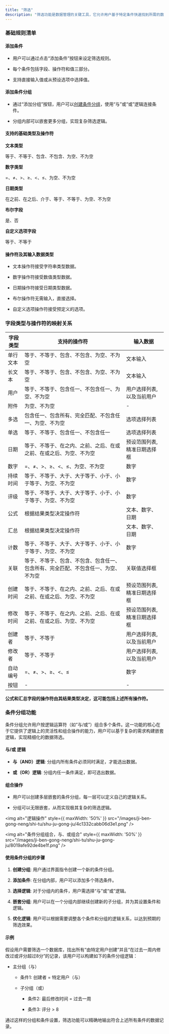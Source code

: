 ```yaml
---
title: "筛选"
description: "筛选功能是数据管理的关键工具，它允许用户基于特定条件快速找到所需的数据集合。本文档提供了筛选功能的详细介绍，包括操作符、字段类型、条件分组等方面的说明，帮助用户充分理解和利用筛选功能进行数据分析和管理。"
---
```


### 基础规则清单

#### 添加条件

* 用户可以通过点击“添加条件”按钮来设定筛选规则。

* 每个条件包括字段、操作符和值三部分。

* 支持直接输入值或从预设选项中选择值。

#### 添加条件分组

* 通过“添加分组”按钮，用户可以[创建条件分组](/ji-ben-gong-neng/shi-tu/shu-ju-gong-ju/shai-xuan#tiao-jian-fen-zu-gong-neng)，使用“与”或“或”逻辑连接条件。

* 分组内部可以嵌套更多分组，实现复杂筛选逻辑。

#### 支持的基础类型及操作符

**文本类型**

等于、不等于、包含、不包含、为空、不为空

**数字类型**

\=、≠、>、≥、\<、≤、为空、不为空

**日期类型**

在之前、在之后、介于、等于、不等于、为空、不为空

**布尔字段**

是、否

**自定义选项字段**

等于、不等于

#### 操作符及其输入数据类型

* 文本操作符接受字符串类型数据。

* 数字操作符接受数值类型数据。

* 日期操作符接受日期类型数据。

* 布尔操作符无需输入，直接选择。

* 自定义选项操作符接受预定义的选项。

### 字段类型与操作符的映射关系

| 字段类型 | 支持的操作符 | 输入数据 |
| ---- | ---- | ---- |
| 单行文本 | 等于、不等于、包含、不包含、为空、不为空 | 文本输入 |
| 长文本 | 等于、不等于、包含、不包含、为空、不为空 | 文本输入 |
| 用户 | 等于、不等于、包含任一、不包含任一、为空、不为空 | 用户选择列表,以及当前用户 |
| 附件 | 为空、不为空 | - |
| 多选 | 包含任一、包含所有、完全匹配、不包含任一、为空、不为空 | 选项选择列表 |
| 单选 | 等于、不等于、包含任一、不包含任一 | 选项选择列表 |
| 日期 | 等于、不等于、在之内、之前、之后、在或之前、在或之后、为空、不为空 | 预设范围列表,精准日期选择框 |
| 数字 | =、≠、>、≥、\<、≤、为空、不为空 | 数字 |
| 持续时间 | 等于、不等于、大于、大于等于、小于、小于等于、为空、不为空 | 数字 |
| 评级 | 等于、不等于、大于、大于等于、小于、小于等于、为空、不为空 | 数字 |
| 公式 | 根据结果类型决定操作符 | 文本、数字、日期 |
| 汇总 | 根据结果类型决定操作符 | 文本、数字、日期 |
| 计数 | 等于、不等于、大于、大于等于、小于、小于等于、为空、不为空 | 数字 |
| 关联 | 等于、不等于、包含、不包含、包含任一、包含所有、完全匹配、不包含任一、为空、不为空 | 关联值选择框 |
| 创建时间 | 等于、不等于、在之内、之前、之后、在或之前、在或之后、为空、不为空 | 预设范围列表,精准日期选择框 |
| 修改时间 | 等于、不等于、在之内、之前、之后、在或之前、在或之后、为空、不为空 | 预设范围列表,精准日期选择框 |
| 创建者 | 等于、不等于 | 用户选择列表,以及当前用户 |
| 修改者 | 等于、不等于 | 用户选择列表,以及当前用户 |
| 自动编号 | =、≠、>、≥、\<、≤ | 数字 |
| 按钮 | - | - |


**公式和汇总字段的操作符由其结果类型决定，这可能包括上述所有操作符。**

### 条件分组功能

条件分组允许用户按逻辑运算符（如“与/或”）组合多个条件。这一功能的核心在于它提供了逻辑上的灵活性和组合操作的能力，用户可以基于复杂的需求构建嵌套逻辑，实现精细化的数据筛选。

#### 与/或 逻辑

* **与（AND）逻辑**: 分组内所有条件必须同时满足，才能选出数据。

* **或（OR）逻辑**: 分组内任一条件满足，即可选出数据。

#### 组合操作

* 用户可以创建多层嵌套的条件分组，每一层可以定义自己的逻辑关系。

* 分组可以无限嵌套，从而实现极其复杂的筛选逻辑。

<img alt="逻辑操作" style={{ maxWidth: '50%' }} src="/images/ji-ben-gong-neng/shi-tu/shu-ju-gong-ju/4c1332cabb06d3e1.png" />

<img alt="条件分组组合，与、或组合" style={{ maxWidth: '50%' }} src="/images/ji-ben-gong-neng/shi-tu/shu-ju-gong-ju/8019afe92de4be1f.png" />

#### 使用条件分组的步骤

1. **创建分组**: 用户通过界面指令创建一个新的条件分组。

2. **添加条件**: 在分组内部，用户可以添加多个筛选条件。

3. **选择逻辑**: 对于分组内的条件，用户需选择“与”或“或”逻辑。

4. **嵌套分组**: 用户可以在一个分组内部继续创建新的子分组，并为其设置条件和逻辑。

5. **优化逻辑**: 用户可以根据需要调整各个条件和分组的逻辑关系，以达到预期的筛选效果。

#### 示例

假设用户需要筛选一个数据库，找出所有“由特定用户创建”并且“在过去一周内修改过或评分超过8分”的记录，该用户可以构建如下的条件分组逻辑：

* 主分组（与）

  * 条件1: 创建者 = 特定用户（与）

  * 子分组（或）

    * 条件2: 最后修改时间 = 过去一周

    * 条件3: 评分 > 8

通过这样的分组和条件设置，筛选功能可以精确地输出符合上述所有条件的数据记录。
